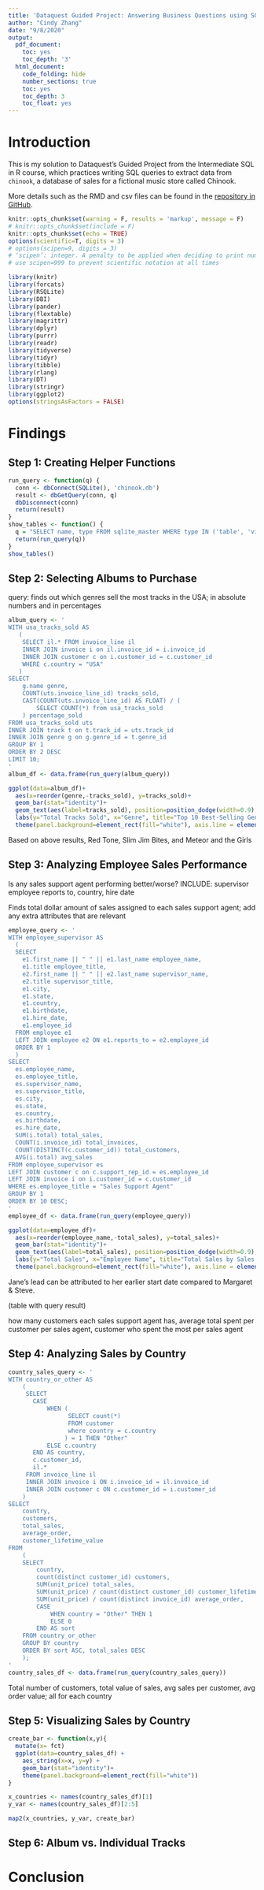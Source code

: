 ```yaml
---
title: 'Dataquest Guided Project: Answering Business Questions using SQL'
author: "Cindy Zhang"
date: "9/8/2020"
output: 
  pdf_document:
    toc: yes
    toc_depth: '3'
  html_document:
    code_folding: hide
    number_sections: true
    toc: yes
    toc_depth: 3
    toc_float: yes
---
```

# Introduction

This is my solution to Dataquest's Guided Project from the Intermediate SQL in R course, which practices writing SQL queries to extract data from `chinook`, a database of sales for a fictional music store called Chinook. 

More details such as the RMD and csv files can be found in the [repository in GitHub](https://github.com/chundychang/DQ-Rpracticeproject/tree/master/SQL%20projects).

```r
knitr::opts_chunk$set(warning = F, results = 'markup', message = F)
# knitr::opts_chunk$set(include = F)
knitr::opts_chunk$set(echo = TRUE)
options(scientific=T, digits = 3) 
# options(scipen=9, digits = 3) 
# ‘scipen’: integer. A penalty to be applied when deciding to print numeric values in fixed or exponential notation.  Positive values bias towards fixed and negative towards scientific notation: fixed notation will be preferred unless it is more than ‘scipen’ digits wider.
# use scipen=999 to prevent scientific notation at all times
```

```r
library(knitr)
library(forcats)
library(RSQLite)
library(DBI)
library(pander)
library(flextable)
library(magrittr)
library(dplyr)
library(purrr)
library(readr)
library(tidyverse)
library(tidyr)
library(tibble)
library(rlang)
library(DT)
library(stringr)
library(ggplot2)
options(stringsAsFactors = FALSE)
```

# Findings

## Step 1: Creating Helper Functions

```r
run_query <- function(q) {
  conn <- dbConnect(SQLite(), 'chinook.db')
  result <- dbGetQuery(conn, q)
  dbDisconnect(conn)
  return(result)
}
show_tables <- function() {
  q = "SELECT name, type FROM sqlite_master WHERE type IN ('table', 'view')"
  return(run_query(q))
}
show_tables()
```

## Step 2: Selecting Albums to Purchase

query: finds out which genres sell the most tracks in the USA; in absolute numbers and in percentages

```r
album_query <- '
WITH usa_tracks_sold AS
   (
    SELECT il.* FROM invoice_line il
    INNER JOIN invoice i on il.invoice_id = i.invoice_id
    INNER JOIN customer c on i.customer_id = c.customer_id
    WHERE c.country = "USA"
   )
SELECT
    g.name genre,
    COUNT(uts.invoice_line_id) tracks_sold,
    CAST(COUNT(uts.invoice_line_id) AS FLOAT) / (
        SELECT COUNT(*) from usa_tracks_sold
    ) percentage_sold
FROM usa_tracks_sold uts
INNER JOIN track t on t.track_id = uts.track_id
INNER JOIN genre g on g.genre_id = t.genre_id
GROUP BY 1
ORDER BY 2 DESC
LIMIT 10;
'
album_df <- data.frame(run_query(album_query))

ggplot(data=album_df)+
  aes(x=reorder(genre,-tracks_sold), y=tracks_sold)+
  geom_bar(stat="identity")+
  geom_text(aes(label=tracks_sold), position=position_dodge(width=0.9), vjust=-0.25) +
  labs(y="Total Tracks Sold", x="Genre", title="Top 10 Best-Selling Genres by Total Track Sales")+
  theme(panel.background=element_rect(fill="white"), axis.line = element_line(size=0.25, colour = "black"), axis.text.x=element_text(size=8), plot.title = element_text(hjust=0.5))
```

Based on above results, Red Tone, Slim Jim Bites, and Meteor and the Girls

## Step 3: Analyzing Employee Sales Performance

Is any sales support agent performing better/worse? INCLUDE: supervisor employee reports to, country, hire date

Finds total dollar amount of sales assigned to each sales support agent; add any extra attributes that are relevant

```r
employee_query <- '
WITH employee_supervisor AS
  (
  SELECT
    e1.first_name || " " || e1.last_name employee_name, 
    e1.title employee_title,
    e2.first_name || " " || e2.last_name supervisor_name,
    e2.title supervisor_title,
    e1.city,
    e1.state,
    e1.country,
    e1.birthdate,
    e1.hire_date,
    e1.employee_id
  FROM employee e1
  LEFT JOIN employee e2 ON e1.reports_to = e2.employee_id
  ORDER BY 1
  )
SELECT
  es.employee_name,
  es.employee_title,
  es.supervisor_name,
  es.supervisor_title,
  es.city,
  es.state,
  es.country,
  es.birthdate,
  es.hire_date,
  SUM(i.total) total_sales,
  COUNT(i.invoice_id) total_invoices,
  COUNT(DISTINCT(c.customer_id)) total_customers,
  AVG(i.total) avg_sales
FROM employee_supervisor es
LEFT JOIN customer c on c.support_rep_id = es.employee_id
LEFT JOIN invoice i on i.customer_id = c.customer_id
WHERE es.employee_title = "Sales Support Agent"
GROUP BY 1
ORDER BY 10 DESC;
'
employee_df <- data.frame(run_query(employee_query))

ggplot(data=employee_df)+
  aes(x=reorder(employee_name,-total_sales), y=total_sales)+
  geom_bar(stat="identity")+
  geom_text(aes(label=total_sales), position=position_dodge(width=0.9), vjust=-0.25) +
  labs(y="Total Sales", x="Employee Name", title="Total Sales by Sales Support Agent")+
  theme(panel.background=element_rect(fill="white"), axis.line = element_line(size=0.25, colour = "black"), axis.text.x=element_text(size=8), plot.title = element_text(hjust=0.5))
```
Jane's lead can be attributed to her earlier start date compared to Margaret & Steve. 

(table with query result)

how many customers each sales support agent has, average total spent per customer per sales agent, customer who spent the most per sales agent

## Step 4: Analyzing Sales by Country

```r
country_sales_query <- '
WITH country_or_other AS
    (
     SELECT
       CASE
           WHEN (
                 SELECT count(*)
                 FROM customer
                 where country = c.country
                ) = 1 THEN "Other"
           ELSE c.country
       END AS country,
       c.customer_id,
       il.*
     FROM invoice_line il
     INNER JOIN invoice i ON i.invoice_id = il.invoice_id
     INNER JOIN customer c ON c.customer_id = i.customer_id
    )
SELECT
    country,
    customers,
    total_sales,
    average_order,
    customer_lifetime_value
FROM
    (
    SELECT
        country,
        count(distinct customer_id) customers,
        SUM(unit_price) total_sales,
        SUM(unit_price) / count(distinct customer_id) customer_lifetime_value,
        SUM(unit_price) / count(distinct invoice_id) average_order,
        CASE
            WHEN country = "Other" THEN 1
            ELSE 0
        END AS sort
    FROM country_or_other
    GROUP BY country
    ORDER BY sort ASC, total_sales DESC
    );
'
country_sales_df <- data.frame(run_query(country_sales_query))
```

Total number of customers, total value of sales, avg sales per customer, avg order value; all for each country

## Step 5: Visualizing Sales by Country

```r
create_bar <- function(x,y){
  mutate(x= fct)
  ggplot(data=country_sales_df) +
    aes_string(x=x, y=y) +
    geom_bar(stat="identity")+
    theme(panel.background=element_rect(fill="white"))
}

x_countries <- names(country_sales_df)[1]
y_var <- names(country_sales_df)[2:5]

map2(x_countries, y_var, create_bar)
```

## Step 6: Album vs. Individual Tracks

# Conclusion
